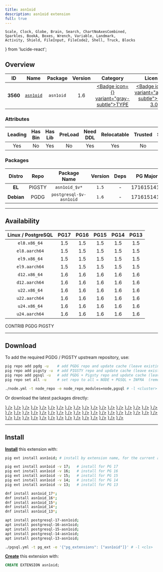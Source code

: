 ```yaml
---
title: asn1oid
description: asn1oid extension
full: true
---
```


    Scale, Clock, Globe, Brain, Search, ChartNoAxesCombined,
    Sparkles, BookA, Boxes, Wrench, Variable, Landmark,
    Activity, Shield, FileInput, FileCode2, Shell, Truck, Blocks
} from 'lucide-react';

## Overview

| <TooltipIconButton tooltip="Extension unique identifier" side="top">ID</TooltipIconButton> | <TooltipIconButton tooltip="Extension name" side="top">Name</TooltipIconButton> | <TooltipIconButton tooltip="Package name for installation" side="top">Package</TooltipIconButton> | <TooltipIconButton tooltip="Latest available extension version" side="top">Version</TooltipIconButton> | <TooltipIconButton tooltip="Extension category" side="top">Category</TooltipIconButton> | <TooltipIconButton tooltip="Open source license" side="top">License</TooltipIconButton> | <TooltipIconButton tooltip="Programming language" side="top">Lang</TooltipIconButton> |
|:--------:|:--------:|:----------:|:--------------:|:---------------------------------------:|:------------------------------------------------------:|:----:|
| **3560** | [`asn1oid`](https://github.com/df7cb/pgsql-asn1oid) | `asn1oid` | 1.6 | <a href="/ext/type" className="no-underline"><Badge icon={<Boxes />} variant="gray-subtle">TYPE</Badge></a> | <a href="/ext/list/license#gpl-30" className="no-underline"><Badge icon={<Scale />} variant="amber-subtle">GPL-3.0</Badge></a> | <a href="/ext/list/lang#c"><Badge icon={<FileCode2 />} variant="blue-subtle">C</Badge></a> |

### Attributes

| <TooltipIconButton tooltip="The Primary Leading extension in the Package" side="top">Leading</TooltipIconButton> | <TooltipIconButton tooltip="Contains binary utils" side="top">Has Bin</TooltipIconButton> | <TooltipIconButton tooltip="Contains .so shared library files" side="top">Has Lib</TooltipIconButton> | <TooltipIconButton tooltip="Requires preloading via shared_preload_libraries" side="top">PreLoad</TooltipIconButton> | <TooltipIconButton tooltip="Requires CREATE EXTENSION DDL command" side="top">Need DDL</TooltipIconButton> | <TooltipIconButton tooltip="Can be installed in any schema" side="top">Relocatable</TooltipIconButton> | <TooltipIconButton tooltip="Can be created by non-superuser" side="top">Trusted</TooltipIconButton> | <TooltipIconButton tooltip="Schemas used by this extension" side="top">Schemas</TooltipIconButton> |
|:-------:|:-------:|:-------:|:-------:|:--------:|:-----------:|:-------:|:-------:|
| Yes | No | Yes | No | Yes | Yes | No | - |

### Packages

| <TooltipIconButton tooltip="Linux distribution family, EL or Debian" side="top">Distro</TooltipIconButton> | <TooltipIconButton tooltip="Package repository" side="top">Repo</TooltipIconButton> | <TooltipIconButton tooltip="The RPM/DEB Package Name Pattern (replace $v with real pg major)" side="top">Package Name</TooltipIconButton> | <TooltipIconButton tooltip="Latest package version" side="top">Version</TooltipIconButton> | <TooltipIconButton tooltip="RPM/DEB Package dependencies" side="top">Deps</TooltipIconButton> | <TooltipIconButton tooltip="Available in these PostgreSQL Major Versions" side="top">PG Major</TooltipIconButton> |
|:----------:|:--------:|:------------------------:|:-----------:|:------------:|:------------------:|
|   **EL**   | <Badge variant="amber-subtle"><span className="font-bold">PIGSTY</span></Badge> | `asn1oid_$v*` | `1.5` | - | <Badge variant="green-subtle">17</Badge><Badge variant="green-subtle">16</Badge><Badge variant="green-subtle">15</Badge><Badge variant="green-subtle">14</Badge><Badge variant="green-subtle">13</Badge> |
| **Debian** | <Badge variant="blue-subtle"><span className="font-bold">PGDG</span></Badge> | `postgresql-$v-asn1oid` | `1.6` | - | <Badge variant="green-subtle">17</Badge><Badge variant="green-subtle">16</Badge><Badge variant="green-subtle">15</Badge><Badge variant="green-subtle">14</Badge><Badge variant="green-subtle">13</Badge> |



------

## Availability

| <TooltipIconButton tooltip="Linux Distro Arch / PostgreSQL Major Version" side="top">Linux / PostgreSQL </TooltipIconButton> | **PG17** | **PG16** | **PG15** | **PG14** | **PG13** |
|:-----:|:-----:|:-----:|:-----:|:-----:|:-----:|
| `el8.x86_64` | <Badge variant="amber-subtle">1.5</Badge> | <Badge variant="amber-subtle">1.5</Badge> | <Badge variant="amber-subtle">1.5</Badge> | <Badge variant="amber-subtle">1.5</Badge> | <Badge variant="amber-subtle">1.5</Badge> |
| `el8.aarch64` | <Badge variant="amber-subtle">1.5</Badge> | <Badge variant="amber-subtle">1.5</Badge> | <Badge variant="amber-subtle">1.5</Badge> | <Badge variant="amber-subtle">1.5</Badge> | <Badge variant="amber-subtle">1.5</Badge> |
| `el9.x86_64` | <Badge variant="amber-subtle">1.5</Badge> | <Badge variant="amber-subtle">1.5</Badge> | <Badge variant="amber-subtle">1.5</Badge> | <Badge variant="amber-subtle">1.5</Badge> | <Badge variant="amber-subtle">1.5</Badge> |
| `el9.aarch64` | <Badge variant="amber-subtle">1.5</Badge> | <Badge variant="amber-subtle">1.5</Badge> | <Badge variant="amber-subtle">1.5</Badge> | <Badge variant="amber-subtle">1.5</Badge> | <Badge variant="amber-subtle">1.5</Badge> |
| `d12.x86_64` | <Badge variant="blue-subtle">1.6</Badge> | <Badge variant="blue-subtle">1.6</Badge> | <Badge variant="blue-subtle">1.6</Badge> | <Badge variant="blue-subtle">1.6</Badge> | <Badge variant="blue-subtle">1.6</Badge> |
| `d12.aarch64` | <Badge variant="blue-subtle">1.6</Badge> | <Badge variant="blue-subtle">1.6</Badge> | <Badge variant="blue-subtle">1.6</Badge> | <Badge variant="blue-subtle">1.6</Badge> | <Badge variant="blue-subtle">1.6</Badge> |
| `u22.x86_64` | <Badge variant="blue-subtle">1.6</Badge> | <Badge variant="blue-subtle">1.6</Badge> | <Badge variant="blue-subtle">1.6</Badge> | <Badge variant="blue-subtle">1.6</Badge> | <Badge variant="blue-subtle">1.6</Badge> |
| `u22.aarch64` | <Badge variant="blue-subtle">1.6</Badge> | <Badge variant="blue-subtle">1.6</Badge> | <Badge variant="blue-subtle">1.6</Badge> | <Badge variant="blue-subtle">1.6</Badge> | <Badge variant="blue-subtle">1.6</Badge> |
| `u24.x86_64` | <Badge variant="blue-subtle">1.6</Badge> | <Badge variant="blue-subtle">1.6</Badge> | <Badge variant="blue-subtle">1.6</Badge> | <Badge variant="blue-subtle">1.6</Badge> | <Badge variant="blue-subtle">1.6</Badge> |
| `u24.aarch64` | <Badge variant="blue-subtle">1.6</Badge> | <Badge variant="blue-subtle">1.6</Badge> | <Badge variant="blue-subtle">1.6</Badge> | <Badge variant="blue-subtle">1.6</Badge> | <Badge variant="blue-subtle">1.6</Badge> |

<Badge variant="green-subtle"><span className="font-black">CONTRIB</span></Badge> <Badge variant="blue-subtle"><span className="font-black">PGDG</span></Badge> <Badge variant="amber-subtle"><span className="font-black">PIGSTY</span></Badge>

------

## Download

To add the required PGDG / PIGSTY upstream repository, use:

```bash tab="pig"
pig repo add pgdg -u    # add PGDG repo and update cache (leave existing repos)
pig repo add pigsty -u  # add PIGSTY repo and update cache (leave existing repos)
pig repo add pgsql -u   # add PGDG + Pigsty repo and update cache (leave existing repos)
pig repo set all -u     # set repo to all = NODE + PGSQL + INFRA  (remove existing repos)
```
```bash tab="pigsty"
./node.yml -t node_repo -e node_repo_modules=node,pgsql # -l <cluster>
```

Or download the latest packages directly:

<Files>
    <Folder name="el8.x86_64">
        <a href="https://repo.pigsty.io/yum/pgsql/el8.x86_64/asn1oid_17-1.5-1PIGSTY.el8.x86_64.rpm"><File name="asn1oid_17-1.5-1PIGSTY.el8.x86_64.rpm" icon={<Package className="text-emerald-500" />} /></a>
        <a href="https://repo.pigsty.io/yum/pgsql/el8.x86_64/asn1oid_16-1.5-1PIGSTY.el8.x86_64.rpm"><File name="asn1oid_16-1.5-1PIGSTY.el8.x86_64.rpm" icon={<Package className="text-emerald-500" />} /></a>
        <a href="https://repo.pigsty.io/yum/pgsql/el8.x86_64/asn1oid_15-1.5-1PIGSTY.el8.x86_64.rpm"><File name="asn1oid_15-1.5-1PIGSTY.el8.x86_64.rpm" icon={<Package className="text-emerald-500" />} /></a>
        <a href="https://repo.pigsty.io/yum/pgsql/el8.x86_64/asn1oid_14-1.5-1PIGSTY.el8.x86_64.rpm"><File name="asn1oid_14-1.5-1PIGSTY.el8.x86_64.rpm" icon={<Package className="text-emerald-500" />} /></a>
        <a href="https://repo.pigsty.io/yum/pgsql/el8.x86_64/asn1oid_13-1.5-1PIGSTY.el8.x86_64.rpm"><File name="asn1oid_13-1.5-1PIGSTY.el8.x86_64.rpm" icon={<Package className="text-emerald-500" />} /></a>
    </Folder>
    <Folder name="el8.aarch64">
        <a href="https://repo.pigsty.io/yum/pgsql/el8.aarch64/asn1oid_17-1.5-1PIGSTY.el8.aarch64.rpm"><File name="asn1oid_17-1.5-1PIGSTY.el8.aarch64.rpm" icon={<Package className="text-orange-500" />} /></a>
        <a href="https://repo.pigsty.io/yum/pgsql/el8.aarch64/asn1oid_16-1.5-1PIGSTY.el8.aarch64.rpm"><File name="asn1oid_16-1.5-1PIGSTY.el8.aarch64.rpm" icon={<Package className="text-orange-500" />} /></a>
        <a href="https://repo.pigsty.io/yum/pgsql/el8.aarch64/asn1oid_15-1.5-1PIGSTY.el8.aarch64.rpm"><File name="asn1oid_15-1.5-1PIGSTY.el8.aarch64.rpm" icon={<Package className="text-orange-500" />} /></a>
        <a href="https://repo.pigsty.io/yum/pgsql/el8.aarch64/asn1oid_14-1.5-1PIGSTY.el8.aarch64.rpm"><File name="asn1oid_14-1.5-1PIGSTY.el8.aarch64.rpm" icon={<Package className="text-orange-500" />} /></a>
        <a href="https://repo.pigsty.io/yum/pgsql/el8.aarch64/asn1oid_13-1.5-1PIGSTY.el8.aarch64.rpm"><File name="asn1oid_13-1.5-1PIGSTY.el8.aarch64.rpm" icon={<Package className="text-orange-500" />} /></a>
    </Folder>
    <Folder name="el9.x86_64">
        <a href="https://repo.pigsty.io/yum/pgsql/el9.x86_64/asn1oid_17-1.5-1PIGSTY.el9.x86_64.rpm"><File name="asn1oid_17-1.5-1PIGSTY.el9.x86_64.rpm" icon={<Package className="text-emerald-500" />} /></a>
        <a href="https://repo.pigsty.io/yum/pgsql/el9.x86_64/asn1oid_16-1.5-1PIGSTY.el9.x86_64.rpm"><File name="asn1oid_16-1.5-1PIGSTY.el9.x86_64.rpm" icon={<Package className="text-emerald-500" />} /></a>
        <a href="https://repo.pigsty.io/yum/pgsql/el9.x86_64/asn1oid_15-1.5-1PIGSTY.el9.x86_64.rpm"><File name="asn1oid_15-1.5-1PIGSTY.el9.x86_64.rpm" icon={<Package className="text-emerald-500" />} /></a>
        <a href="https://repo.pigsty.io/yum/pgsql/el9.x86_64/asn1oid_14-1.5-1PIGSTY.el9.x86_64.rpm"><File name="asn1oid_14-1.5-1PIGSTY.el9.x86_64.rpm" icon={<Package className="text-emerald-500" />} /></a>
        <a href="https://repo.pigsty.io/yum/pgsql/el9.x86_64/asn1oid_13-1.5-1PIGSTY.el9.x86_64.rpm"><File name="asn1oid_13-1.5-1PIGSTY.el9.x86_64.rpm" icon={<Package className="text-emerald-500" />} /></a>
    </Folder>
    <Folder name="el9.aarch64">
        <a href="https://repo.pigsty.io/yum/pgsql/el9.aarch64/asn1oid_17-1.5-1PIGSTY.el9.aarch64.rpm"><File name="asn1oid_17-1.5-1PIGSTY.el9.aarch64.rpm" icon={<Package className="text-orange-500" />} /></a>
        <a href="https://repo.pigsty.io/yum/pgsql/el9.aarch64/asn1oid_16-1.5-1PIGSTY.el9.aarch64.rpm"><File name="asn1oid_16-1.5-1PIGSTY.el9.aarch64.rpm" icon={<Package className="text-orange-500" />} /></a>
        <a href="https://repo.pigsty.io/yum/pgsql/el9.aarch64/asn1oid_15-1.5-1PIGSTY.el9.aarch64.rpm"><File name="asn1oid_15-1.5-1PIGSTY.el9.aarch64.rpm" icon={<Package className="text-orange-500" />} /></a>
        <a href="https://repo.pigsty.io/yum/pgsql/el9.aarch64/asn1oid_14-1.5-1PIGSTY.el9.aarch64.rpm"><File name="asn1oid_14-1.5-1PIGSTY.el9.aarch64.rpm" icon={<Package className="text-orange-500" />} /></a>
        <a href="https://repo.pigsty.io/yum/pgsql/el9.aarch64/asn1oid_13-1.5-1PIGSTY.el9.aarch64.rpm"><File name="asn1oid_13-1.5-1PIGSTY.el9.aarch64.rpm" icon={<Package className="text-orange-500" />} /></a>
    </Folder>
    <Folder name="d12.x86_64">
        <a href="https://apt.postgresql.org/pub/repos/apt/pool/main/p/pgsql-asn1oid/postgresql-17-asn1oid_1.6-2.pgdg120+1_arm64.deb"><File name="postgresql-17-asn1oid_1.6-2.pgdg120+1_arm64.deb" icon={<Box className="text-emerald-500" />} /></a>
        <a href="https://apt.postgresql.org/pub/repos/apt/pool/main/p/pgsql-asn1oid/postgresql-16-asn1oid_1.6-2.pgdg120+1_arm64.deb"><File name="postgresql-16-asn1oid_1.6-2.pgdg120+1_arm64.deb" icon={<Box className="text-emerald-500" />} /></a>
        <a href="https://apt.postgresql.org/pub/repos/apt/pool/main/p/pgsql-asn1oid/postgresql-15-asn1oid_1.6-2.pgdg120+1_arm64.deb"><File name="postgresql-15-asn1oid_1.6-2.pgdg120+1_arm64.deb" icon={<Box className="text-emerald-500" />} /></a>
        <a href="https://apt.postgresql.org/pub/repos/apt/pool/main/p/pgsql-asn1oid/postgresql-14-asn1oid_1.6-2.pgdg120+1_arm64.deb"><File name="postgresql-14-asn1oid_1.6-2.pgdg120+1_arm64.deb" icon={<Box className="text-emerald-500" />} /></a>
        <a href="https://apt.postgresql.org/pub/repos/apt/pool/main/p/pgsql-asn1oid/postgresql-13-asn1oid_1.6-2.pgdg120+1_arm64.deb"><File name="postgresql-13-asn1oid_1.6-2.pgdg120+1_arm64.deb" icon={<Box className="text-emerald-500" />} /></a>
    </Folder>
    <Folder name="d12.aarch64">
        <a href="https://apt.postgresql.org/pub/repos/apt/pool/main/p/pgsql-asn1oid/postgresql-17-asn1oid_1.6-2.pgdg120+1_amd64.deb"><File name="postgresql-17-asn1oid_1.6-2.pgdg120+1_amd64.deb" icon={<Box className="text-orange-500" />} /></a>
        <a href="https://apt.postgresql.org/pub/repos/apt/pool/main/p/pgsql-asn1oid/postgresql-16-asn1oid_1.6-2.pgdg120+1_amd64.deb"><File name="postgresql-16-asn1oid_1.6-2.pgdg120+1_amd64.deb" icon={<Box className="text-orange-500" />} /></a>
        <a href="https://apt.postgresql.org/pub/repos/apt/pool/main/p/pgsql-asn1oid/postgresql-15-asn1oid_1.6-2.pgdg120+1_amd64.deb"><File name="postgresql-15-asn1oid_1.6-2.pgdg120+1_amd64.deb" icon={<Box className="text-orange-500" />} /></a>
        <a href="https://apt.postgresql.org/pub/repos/apt/pool/main/p/pgsql-asn1oid/postgresql-14-asn1oid_1.6-2.pgdg120+1_amd64.deb"><File name="postgresql-14-asn1oid_1.6-2.pgdg120+1_amd64.deb" icon={<Box className="text-orange-500" />} /></a>
        <a href="https://apt.postgresql.org/pub/repos/apt/pool/main/p/pgsql-asn1oid/postgresql-13-asn1oid_1.6-2.pgdg120+1_amd64.deb"><File name="postgresql-13-asn1oid_1.6-2.pgdg120+1_amd64.deb" icon={<Box className="text-orange-500" />} /></a>
    </Folder>
    <Folder name="u22.x86_64">
        <a href="https://apt.postgresql.org/pub/repos/apt/pool/main/p/pgsql-asn1oid/postgresql-17-asn1oid_1.6-2.pgdg22.04+1_amd64.deb"><File name="postgresql-17-asn1oid_1.6-2.pgdg22.04+1_amd64.deb" icon={<Box className="text-emerald-500" />} /></a>
        <a href="https://apt.postgresql.org/pub/repos/apt/pool/main/p/pgsql-asn1oid/postgresql-16-asn1oid_1.6-2.pgdg22.04+1_amd64.deb"><File name="postgresql-16-asn1oid_1.6-2.pgdg22.04+1_amd64.deb" icon={<Box className="text-emerald-500" />} /></a>
        <a href="https://apt.postgresql.org/pub/repos/apt/pool/main/p/pgsql-asn1oid/postgresql-15-asn1oid_1.6-2.pgdg22.04+1_amd64.deb"><File name="postgresql-15-asn1oid_1.6-2.pgdg22.04+1_amd64.deb" icon={<Box className="text-emerald-500" />} /></a>
        <a href="https://apt.postgresql.org/pub/repos/apt/pool/main/p/pgsql-asn1oid/postgresql-14-asn1oid_1.6-2.pgdg22.04+1_amd64.deb"><File name="postgresql-14-asn1oid_1.6-2.pgdg22.04+1_amd64.deb" icon={<Box className="text-emerald-500" />} /></a>
        <a href="https://apt.postgresql.org/pub/repos/apt/pool/main/p/pgsql-asn1oid/postgresql-13-asn1oid_1.6-2.pgdg22.04+1_amd64.deb"><File name="postgresql-13-asn1oid_1.6-2.pgdg22.04+1_amd64.deb" icon={<Box className="text-emerald-500" />} /></a>
    </Folder>
    <Folder name="u22.aarch64">
        <a href="https://apt.postgresql.org/pub/repos/apt/pool/main/p/pgsql-asn1oid/postgresql-17-asn1oid_1.6-2.pgdg22.04+1_arm64.deb"><File name="postgresql-17-asn1oid_1.6-2.pgdg22.04+1_arm64.deb" icon={<Box className="text-orange-500" />} /></a>
        <a href="https://apt.postgresql.org/pub/repos/apt/pool/main/p/pgsql-asn1oid/postgresql-16-asn1oid_1.6-2.pgdg22.04+1_arm64.deb"><File name="postgresql-16-asn1oid_1.6-2.pgdg22.04+1_arm64.deb" icon={<Box className="text-orange-500" />} /></a>
        <a href="https://apt.postgresql.org/pub/repos/apt/pool/main/p/pgsql-asn1oid/postgresql-15-asn1oid_1.6-2.pgdg22.04+1_arm64.deb"><File name="postgresql-15-asn1oid_1.6-2.pgdg22.04+1_arm64.deb" icon={<Box className="text-orange-500" />} /></a>
        <a href="https://apt.postgresql.org/pub/repos/apt/pool/main/p/pgsql-asn1oid/postgresql-14-asn1oid_1.6-2.pgdg22.04+1_arm64.deb"><File name="postgresql-14-asn1oid_1.6-2.pgdg22.04+1_arm64.deb" icon={<Box className="text-orange-500" />} /></a>
        <a href="https://apt.postgresql.org/pub/repos/apt/pool/main/p/pgsql-asn1oid/postgresql-13-asn1oid_1.6-2.pgdg22.04+1_arm64.deb"><File name="postgresql-13-asn1oid_1.6-2.pgdg22.04+1_arm64.deb" icon={<Box className="text-orange-500" />} /></a>
    </Folder>
    <Folder name="u24.x86_64">
        <a href="https://apt.postgresql.org/pub/repos/apt/pool/main/p/pgsql-asn1oid/postgresql-17-asn1oid_1.6-2.pgdg24.04+1_amd64.deb"><File name="postgresql-17-asn1oid_1.6-2.pgdg24.04+1_amd64.deb" icon={<Box className="text-emerald-500" />} /></a>
        <a href="https://apt.postgresql.org/pub/repos/apt/pool/main/p/pgsql-asn1oid/postgresql-16-asn1oid_1.6-2.pgdg24.04+1_amd64.deb"><File name="postgresql-16-asn1oid_1.6-2.pgdg24.04+1_amd64.deb" icon={<Box className="text-emerald-500" />} /></a>
        <a href="https://apt.postgresql.org/pub/repos/apt/pool/main/p/pgsql-asn1oid/postgresql-15-asn1oid_1.6-2.pgdg24.04+1_amd64.deb"><File name="postgresql-15-asn1oid_1.6-2.pgdg24.04+1_amd64.deb" icon={<Box className="text-emerald-500" />} /></a>
        <a href="https://apt.postgresql.org/pub/repos/apt/pool/main/p/pgsql-asn1oid/postgresql-14-asn1oid_1.6-2.pgdg24.04+1_amd64.deb"><File name="postgresql-14-asn1oid_1.6-2.pgdg24.04+1_amd64.deb" icon={<Box className="text-emerald-500" />} /></a>
        <a href="https://apt.postgresql.org/pub/repos/apt/pool/main/p/pgsql-asn1oid/postgresql-13-asn1oid_1.6-2.pgdg24.04+1_amd64.deb"><File name="postgresql-13-asn1oid_1.6-2.pgdg24.04+1_amd64.deb" icon={<Box className="text-emerald-500" />} /></a>
    </Folder>
    <Folder name="u24.aarch64">
        <a href="https://apt.postgresql.org/pub/repos/apt/pool/main/p/pgsql-asn1oid/postgresql-17-asn1oid_1.6-2.pgdg24.04+1_arm64.deb"><File name="postgresql-17-asn1oid_1.6-2.pgdg24.04+1_arm64.deb" icon={<Box className="text-orange-500" />} /></a>
        <a href="https://apt.postgresql.org/pub/repos/apt/pool/main/p/pgsql-asn1oid/postgresql-16-asn1oid_1.6-2.pgdg24.04+1_arm64.deb"><File name="postgresql-16-asn1oid_1.6-2.pgdg24.04+1_arm64.deb" icon={<Box className="text-orange-500" />} /></a>
        <a href="https://apt.postgresql.org/pub/repos/apt/pool/main/p/pgsql-asn1oid/postgresql-15-asn1oid_1.6-2.pgdg24.04+1_arm64.deb"><File name="postgresql-15-asn1oid_1.6-2.pgdg24.04+1_arm64.deb" icon={<Box className="text-orange-500" />} /></a>
        <a href="https://apt.postgresql.org/pub/repos/apt/pool/main/p/pgsql-asn1oid/postgresql-14-asn1oid_1.6-2.pgdg24.04+1_arm64.deb"><File name="postgresql-14-asn1oid_1.6-2.pgdg24.04+1_arm64.deb" icon={<Box className="text-orange-500" />} /></a>
        <a href="https://apt.postgresql.org/pub/repos/apt/pool/main/p/pgsql-asn1oid/postgresql-13-asn1oid_1.6-2.pgdg24.04+1_arm64.deb"><File name="postgresql-13-asn1oid_1.6-2.pgdg24.04+1_arm64.deb" icon={<Box className="text-orange-500" />} /></a>
    </Folder>
</Files>

------

## Install

[**Install**](/docs/pgsql/extension/install) this extension with:

```bash tab="pig"
pig ext install asn1oid; # install by extension name, for the current active PG version

pig ext install asn1oid -v 17;   # install for PG 17
pig ext install asn1oid -v 16;   # install for PG 16
pig ext install asn1oid -v 15;   # install for PG 15
pig ext install asn1oid -v 14;   # install for PG 14
pig ext install asn1oid -v 13;   # install for PG 13
```
```bash tab="yum" 
dnf install asn1oid_17*;
dnf install asn1oid_16*;
dnf install asn1oid_15*;
dnf install asn1oid_14*;
dnf install asn1oid_13*;
```
```bash tab="apt" 
apt install postgresql-17-asn1oid;
apt install postgresql-16-asn1oid;
apt install postgresql-15-asn1oid;
apt install postgresql-14-asn1oid;
apt install postgresql-13-asn1oid;
```
```bash tab="ansible"
./pgsql.yml -t pg_ext -e '{"pg_extensions": ["asn1oid"]}' # -l <cls>
```

[**Create**](/docs/pgsql/extension/create) this extension with:

```sql
CREATE EXTENSION asn1oid;
```


